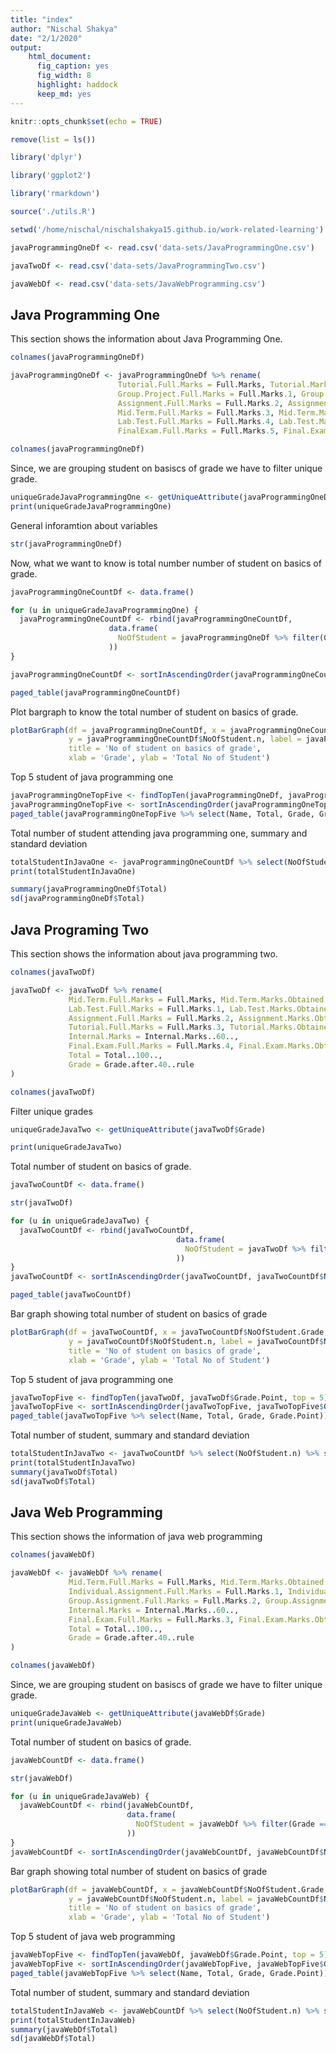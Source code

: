 ```yaml
---
title: "index"
author: "Nischal Shakya"
date: "2/1/2020"
output: 
    html_document: 
      fig_caption: yes
      fig_width: 8
      highlight: haddock
      keep_md: yes
---
```


```r
knitr::opts_chunk$set(echo = TRUE)

remove(list = ls())

library('dplyr')

library('ggplot2')

library('rmarkdown')

source('./utils.R')

setwd('/home/nischal/nischalshakya15.github.io/work-related-learning')

javaProgrammingOneDf <- read.csv('data-sets/JavaProgrammingOne.csv')

javaTwoDf <- read.csv('data-sets/JavaProgrammingTwo.csv')

javaWebDf <- read.csv('data-sets/JavaWebProgramming.csv')
```

## Java Programming One 
This section shows the information about Java Programming One.
```r
colnames(javaProgrammingOneDf)

javaProgrammingOneDf <- javaProgrammingOneDf %>% rename(
                        Tutorial.Full.Marks = Full.Marks, Tutorial.Marks.Obtained = Marks.Obtained,
                        Group.Project.Full.Marks = Full.Marks.1, Group.Project.Obtained.Marks = Marks.Obtained.1,
                        Assignment.Full.Marks = Full.Marks.2, Assignment.Marks.Obtained = Marks.Obtained.2,
                        Mid.Term.Full.Marks = Full.Marks.3, Mid.Term.Marks.Obtained = Marks.Obtained.3, Mid.Term.FifteenPercent.Marks = Marks.Obtained.4,
                        Lab.Test.Full.Marks = Full.Marks.4, Lab.Test.Marks.Obtained = Marks.Obtained.5, Lab.Test.FifteenPercent.Marks = Marks.Obtained.6,
                        FinalExam.Full.Marks = Full.Marks.5, Final.Exam.Marks.Obtained = Marks.Obtained.7, Final.Exam.FortyPercent.Marks = Marks.Obtained..40.)

colnames(javaProgrammingOneDf)
```

Since, we are grouping student on basiscs of grade we have to filter unique grade.
```r
uniqueGradeJavaProgrammingOne <- getUniqueAttribute(javaProgrammingOneDf$Grade)
print(uniqueGradeJavaProgrammingOne)
```

General inforamtion about variables
```r
str(javaProgrammingOneDf)
```

Now, what we want to know is total number number of student on basics of grade.
```r
javaProgrammingOneCountDf <- data.frame()

for (u in uniqueGradeJavaProgrammingOne) {
  javaProgrammingOneCountDf <- rbind(javaProgrammingOneCountDf, 
                      data.frame(
                        NoOfStudent = javaProgrammingOneDf %>% filter(Grade == u) %>% count(Grade)
                      ))
}

javaProgrammingOneCountDf <- sortInAscendingOrder(javaProgrammingOneCountDf, javaProgrammingOneCountDf$NoOfStudent.n)

paged_table(javaProgrammingOneCountDf)

```

Plot bargraph to know the total number of student on basics of grade.
```r
plotBarGraph(df = javaProgrammingOneCountDf, x = javaProgrammingOneCountDf$NoOfStudent.Grade, 
             y = javaProgrammingOneCountDf$NoOfStudent.n, label = javaProgrammingOneCountDf$NoOfStudent.n, 
             title = 'No of student on basics of grade',
             xlab = 'Grade', ylab = 'Total No of Student')
```

Top 5 student of java programming one
```r
javaProgrammingOneTopFive <- findTopTen(javaProgrammingOneDf, javaProgrammingOneDf$Grade.Point, top = 5)
javaProgrammingOneTopFive <- sortInAscendingOrder(javaProgrammingOneTopFive, javaProgrammingOneTopFive$Grade.Point)
paged_table(javaProgrammingOneTopFive %>% select(Name, Total, Grade, Grade.Point))
```

Total number of student attending java programming one, summary and standard deviation
```r
totalStudentInJavaOne <- javaProgrammingOneCountDf %>% select(NoOfStudent.n) %>% sum()
print(totalStudentInJavaOne)

summary(javaProgrammingOneDf$Total)
sd(javaProgrammingOneDf$Total)
```

## Java Programing Two 
This section shows the information about java programming two.
```r
colnames(javaTwoDf)

javaTwoDf <- javaTwoDf %>% rename(
             Mid.Term.Full.Marks = Full.Marks, Mid.Term.Marks.Obtained = Score, Mid.Term.Fifteen.Percent.Marks = Marks.Obtained..15..,
             Lab.Test.Full.Marks = Full.Marks.1, Lab.Test.Marks.Obtained = Marks.Obtained..15...1,
             Assignment.Full.Marks = Full.Marks.2, Assignment.Marks.Obtained = Marks.Obtained..25..,
             Tutorial.Full.Marks = Full.Marks.3, Tutorial.Marks.Obtained = Marks.Obtained..5..,
             Internal.Marks = Internal.Marks..60.., 
             Final.Exam.Full.Marks = Full.Marks.4, Final.Exam.Marks.Obtained = Score.1, Final.Exam.FortyPercent.Marks = Marks.Obtained..40..,
             Total = Total..100.., 
             Grade = Grade.after.40..rule
)

colnames(javaTwoDf)
```

Filter unique grades 
``` r
uniqueGradeJavaTwo <- getUniqueAttribute(javaTwoDf$Grade)

print(uniqueGradeJavaTwo)

```
Total number of student on basics of grade. 
``` r
javaTwoCountDf <- data.frame()

str(javaTwoDf)

for (u in uniqueGradeJavaTwo) {
  javaTwoCountDf <- rbind(javaTwoCountDf, 
                                     data.frame(
                                       NoOfStudent = javaTwoDf %>% filter(Grade == u) %>% count(Grade)
                                     ))
}
javaTwoCountDf <- sortInAscendingOrder(javaTwoCountDf, javaTwoCountDf$NoOfStudent.n)

paged_table(javaTwoCountDf)
```

Bar graph showing total number of student on basics of grade 
```r
plotBarGraph(df = javaTwoCountDf, x = javaTwoCountDf$NoOfStudent.Grade, 
             y = javaTwoCountDf$NoOfStudent.n, label = javaTwoCountDf$NoOfStudent.n, 
             title = 'No of student on basics of grade',
             xlab = 'Grade', ylab = 'Total No of Student')
```

Top 5 student of java programming one 
```r
javaTwoTopFive <- findTopTen(javaTwoDf, javaTwoDf$Grade.Point, top = 5)
javaTwoTopFive <- sortInAscendingOrder(javaTwoTopFive, javaTwoTopFive$Grade.Point)
paged_table(javaTwoTopFive %>% select(Name, Total, Grade, Grade.Point))
```

Total number of student, summary and standard deviation 
```r
totalStudentInJavaTwo <- javaTwoCountDf %>% select(NoOfStudent.n) %>% sum()
print(totalStudentInJavaTwo)
summary(javaTwoDf$Total)
sd(javaTwoDf$Total)
``` 

## Java Web Programming 
This section shows the information of java web programming 
```r
colnames(javaWebDf)

javaWebDf <- javaWebDf %>% rename(
             Mid.Term.Full.Marks = Full.Marks, Mid.Term.Marks.Obtained = Score, Mid.Term.Twenty.Percent.Marks = Marks.Obtained..20..,
             Individual.Assignment.Full.Marks = Full.Marks.1, Individual.Assignment.Marks.Obtained = Assignment.Score..20.,  
             Group.Assignment.Full.Marks = Full.Marks.2, Group.Assignment.Marks.Obtained = Group.Proj..Score..20.,
             Internal.Marks = Internal.Marks..60..,
             Final.Exam.Full.Marks = Full.Marks.3, Final.Exam.Marks.Obtained = Score.1, Final.Exam.FortyPercent.Marks=Marks.Obtained..40..,
             Total = Total..100.., 
             Grade = Grade.after.40..rule
)

colnames(javaWebDf)

```

Since, we are grouping student on basiscs of grade we have to filter unique grade.
```r
uniqueGradeJavaWeb <- getUniqueAttribute(javaWebDf$Grade)
print(uniqueGradeJavaWeb)
```

Total number of student on basics of grade. 
``` r
javaWebCountDf <- data.frame()

str(javaWebDf)

for (u in uniqueGradeJavaWeb) {
  javaWebCountDf <- rbind(javaWebCountDf, 
                          data.frame(
                            NoOfStudent = javaWebDf %>% filter(Grade == u) %>% count(Grade)
                          ))
}
javaWebCountDf <- sortInAscendingOrder(javaWebCountDf, javaWebCountDf$NoOfStudent.n)
```

Bar graph showing total number of student on basics of grade 
```r
plotBarGraph(df = javaWebCountDf, x = javaWebCountDf$NoOfStudent.Grade, 
             y = javaWebCountDf$NoOfStudent.n, label = javaWebCountDf$NoOfStudent.n, 
             title = 'No of student on basics of grade',
             xlab = 'Grade', ylab = 'Total No of Student')
```

Top 5 student of java web programming
```r
javaWebTopFive <- findTopTen(javaWebDf, javaWebDf$Grade.Point, top = 5)
javaWebTopFive <- sortInAscendingOrder(javaWebTopFive, javaWebTopFive$Grade.Point)
paged_table(javaWebTopFive %>% select(Name, Total, Grade, Grade.Point))
```

Total number of student, summary and standard deviation 
```r
totalStudentInJavaWeb <- javaWebCountDf %>% select(NoOfStudent.n) %>% sum()
print(totalStudentInJavaWeb)
summary(javaWebDf$Total)
sd(javaWebDf$Total)
``` 




